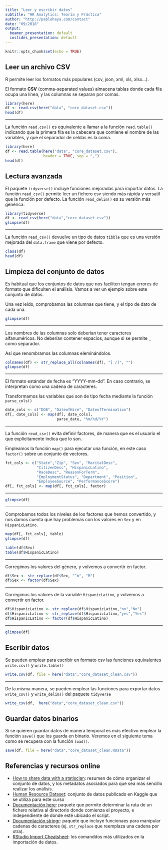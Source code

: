 ```yaml
---
title: "Leer y escribir datos"
subtitle: "HR Analytics: Teoría y Práctica"
author: "http://pablohaya.com/contact"
date: "09/2018"
output:
  beamer_presentation: default
  ioslides_presentation: default
---
```


```r
knitr::opts_chunk$set(echo = TRUE)
```

## Leer un archivo CSV

R permite leer los formatos más populares (csv, json, xml, xls, xlsx...). 

El formato **CSV** (comma-separated values) almacena tablas donde cada fila ocupa una línea, y las columnas se separan por comas.

```r
library(here)
df <- read.csv(here("data", "core_dataset.csv"))
head(df)
```

---

La función `read.csv()` es equivalente a llamar a la función `read.table()` indicando que la primera fila es la cabecera que contiene el nombre de las variables, y que el separador de celdas es la coma.

```r
library(here)
df <- read.table(here("data", "core_dataset.csv"), 
                 header = TRUE, sep = ",")
head(df)
```

## Lectura avanzada

El paquete `tidyverse()` incluye funciones mejoradas para importar datos. La función `read_csv()` permite leer un fichero csv siendo más rápida y versatil que la función por defecto. La función `read_delim()` es su versión más genérica.

```r
library(tidyverse)
df <- read_csv(here("data","core_dataset.csv"))
glimpse(df)
```

---

La función `read_csv()` devuelve un tipo de datos `tibble` que es una versión mejorada del `data.frame` que viene por defecto.

```r
class(df)
head(df)
```

## Limpieza del conjunto de datos

Es habitual que los conjuntos de datos que nos faciliten tengan errores de formato que dificulten el análisis. Vamos a ver un ejemplo sobre este conjunto de datos.

Una vez leido, comprobamos las columnas que tiene, y el tipo de dato de cada una.

```r
glimpse(df)
```

---

Los nombres de las columnas solo deberían tener caracteres alfanuméricos. No deberían contener espacios, aunque si se permite `_` como separador.

Así que renombramos las columnas eleminándolos.

```r
colnames(df) <- str_replace_all(colnames(df), "[ /]", "")
glimpse(df)
```

---

El formato estándar de fecha es "YYYY-mm-dd". En caso contrario, se interpretan como una cadena de caracteres.

Transformamos las variables que son de tipo fecha mediante la función `parse_cols()`

```r
date_cols <- c("DOB", "DateofHire", "DateofTermination")
df[, date_cols] <- map(df[, date_cols], 
                       parse_date, "%m/%d/%Y")
```

---

La función `read_csv()` evita definir factores, de manera que es el usuario el que explícitamente indica que lo son.

Empleamos la función `map()` para ejecutar una función, en este caso `factor()` sobre un conjunto de vectores. 

```r
fct_cols <- c("State","Zip", "Sex", "MaritalDesc", 
              "CitizenDesc", "HispanicLatino", 
              "RaceDesc", "ReasonForTerm", 
              "EmploymentStatus", "Department", "Position", 
              "EmployeeSource", "PerformanceScore")
df[, fct_cols] <- map(df[, fct_cols], factor)
```
---

```r
glimpse(df)
```

---

Comprobamos todos los niveles de los factores que hemos convertido, y nos damos cuenta que hay problemas con los valores en `Sex` y en `HispanicLatino`.

```r
map(df[, fct_cols], table)
glimpse(df)
```

```r
table(df$Sex)
table(df$HispanicLatino)
```

---

Corregimos los valores del género, y volvemos a convertir en factor.

```r
df$Sex <- str_replace(df$Sex, "^m", "M")
df$Sex <- factor(df$Sex)
```

---

Corregimos los valores de la variable `HispanicLatino`, y volvemos a convertir en factor.

```r
df$HispanicLatino <- str_replace(df$HispanicLatino,"no","No")
df$HispanicLatino <- str_replace(df$HispanicLatino,"yes","Yes")
df$HispanicLatino <- factor(df$HispanicLatino)
```

---

```r
glimpse(df)
```

## Escribir datos

Se pueden emplear para escribir en formato csv las funciones equivalentes `write.csv()` y `write.table()` 

```r
write.csv(df, file = here("data","core_dataset_clean.csv"))
```

---

De la misma manera, se pueden emplear las funciones para exportar datos `write_csv()` y `write_delim()` del paquete `tidyverse`

```r
write_csv(df,  here("data","core_dataset_clean.csv"))
```

## Guardar datos binarios

Si se quieren guardar datos de manera temporal es más efectivo emplear la función `save()` que los guarda en binario. Veremos en el siguiente tema como se recupera con la función `load()`.

```r
save(df, file = here("data","core_dataset_clean.RData"))
```

## Referencias y recursos online

* [How to share data with a statiscian](https://github.com/jtleek/datasharing): resumen de cómo organizar el conjunto de datos, y los metadatos asociados para que sea más sencillo realizar los análisis.
* [Human Resource Dataset](https://www.kaggle.com/rhuebner/human-resources-data-set): conjunto de datos publicado en Kaggle que se utiliza para este curso
* [Documentación here](https://here.r-lib.org/): paquete que permite determinar la ruta de un fichero relativa al directorio donde comienza el proyecto, e independiente de donde esté ubicado el script.
* [Documentación stringr](https://www.rdocumentation.org/packages/stringr/versions/1.3.1): paquete que incluye funcionaes para manipular cadenas de caracteres (ej. `str_replace` que reemplaza una cadena por otra).
* [RStudio Import Cheatsheet](https://rawgit.com/rstudio/cheatsheets/master/data-import.pdf): los comanddos más utilizados en la importación de datos.